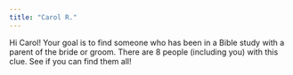 ```yaml
---
title: "Carol R."
---
```


Hi Carol! Your goal is to find someone who has been in a Bible study with a parent of the bride or groom. There are 8 people (including you) with this clue. See if you can find them all!
